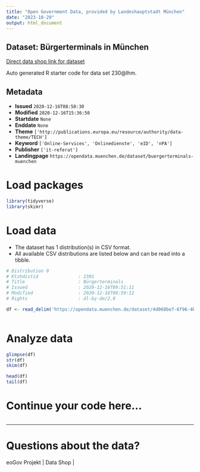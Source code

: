 ```yaml
---
title: "Open Government Data, provided by Landeshauptstadt München"
date: "2023-10-29"
output: html_document
---
```


## Dataset: Bürgerterminals in München

[Direct data shop link for dataset](https://opendata.muenchen.de/dataset/buergerterminals-muenchen)

Auto generated R starter code for data set 230@lhm.

## Metadata

- **Issued** `2020-12-16T08:50:30`
- **Modified** `2020-12-16T15:36:50`
- **Startdate** `None`
- **Enddate** `None`
- **Theme** `['http://publications.europa.eu/resource/authority/data-theme/TECH']`
- **Keyword** `['Online-Services', 'Onlinedienste', 'eID', 'nPA']`
- **Publisher** `['it-referat']`
- **Landingpage** `https://opendata.muenchen.de/dataset/buergerterminals-muenchen`


# Load packages

```r

library(tidyverse)
library(skimr)

```

# Load data

-   The dataset has 1 distribution(s) in CSV format.
-   All available CSV distributions are listed below and can be read into a tibble.

```r

# Distribution 0
# Ktzhdistid               : 2301
# Title                    : Bürgerterminals
# Issued                   : 2020-12-16T09:51:11
# Modified                 : 2020-12-16T08:59:12
# Rights                   : dl-by-de/2.0

df <- read_delim('https://opendata.muenchen.de/dataset/4d068be7-6f96-4bd8-adda-9e57da03968c/resource/39f8a4c9-31ad-45b9-b03d-cf96798ef09c/download/burgerterminalsv6.0.csv')



```

# Analyze data

```r

glimpse(df)
str(df)
skim(df)

head(df)
tail(df)

```

# Continue your code here...

```r

```

------------------------------------------------------------------------

# Questions about the data?

eoGov Projekt | Data Shop | 
